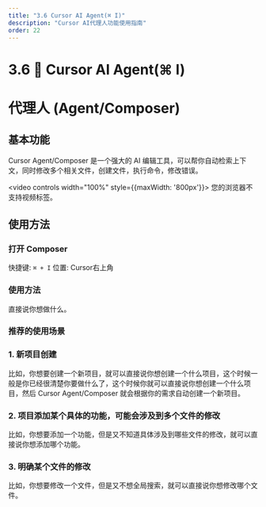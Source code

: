 ```yaml
---
title: "3.6 Cursor AI Agent(⌘ I)"
description: "Cursor AI代理人功能使用指南"
order: 22
---
```


# 3.6 🤖 Cursor AI Agent(⌘ I)

# 代理人 (Agent/Composer)

## 基本功能

Cursor Agent/Composer 是一个强大的 AI 编辑工具，可以帮你自动检索上下文，同时修改多个相关文件，创建文件，执行命令，修改错误。

<video controls width="100%" style={{maxWidth: '800px'}}>
  <source src="https://minio.xiaofeng.show/ai-code/3.6.mp4" type="video/mp4" />
  您的浏览器不支持视频标签。
</video>

## 使用方法

### 打开 Composer

快捷键: `⌘ + I` 位置: Cursor右上角

### 使用方法

直接说你想做什么。

### 推荐的使用场景

### 1. 新项目创建

比如，你想要创建一个新项目，就可以直接说你想创建一个什么项目，这个时候一般是你已经很清楚你要做什么了，这个时候你就可以直接说你想创建一个什么项目，然后 Cursor Agent/Composer 就会根据你的需求自动创建一个新项目。

### 2. 项目添加某个具体的功能，可能会涉及到多个文件的修改

比如，你想要添加一个功能，但是又不知道具体涉及到哪些文件的修改，就可以直接说你想添加哪个功能。

### 3. 明确某个文件的修改

比如，你想要修改一个文件，但是又不想全局搜索，就可以直接说你想修改哪个文件。 
